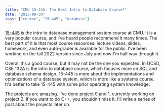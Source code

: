 ```yaml
---
title: "CMU 15-445: The Best Intro to Database Course?"
date: "2023-08-30"
tags: ["course", "15-445", "database"]
---
```


[15-445](https://15445.courses.cs.cmu.edu/fall2022/) is the intro to database management system course at CMU. It is a very popular course, and I've heard people recommend it many times. The best part of it is that most course resources: lecture videos, slides, homework, and even auto-grader is available for the public. I've been working on the fall 2022 version since July and now I'm half way through it. 

<CustomImage
  src="https://raw.githubusercontent.com/mrn3088/my-blogposts/main/images/08-30-23-pic1.png"
  alt="Ranking"
/>

Overall it's a good course, but it may not be the one you expected. In UCSD, CSE 132A is the intro to database course, which focuses more on SQL and database schema design. 15-445 is more about the implementations and optimizations of a database system, which is more like a systems course. It's better to take 15-445 with some prior operating system knowledge.

The projects are amazing. I've done project 0 and 1, currently working on project 2. If you want to do C++, you shouldn't miss it. I'll write a series of post about the projects later on. 

